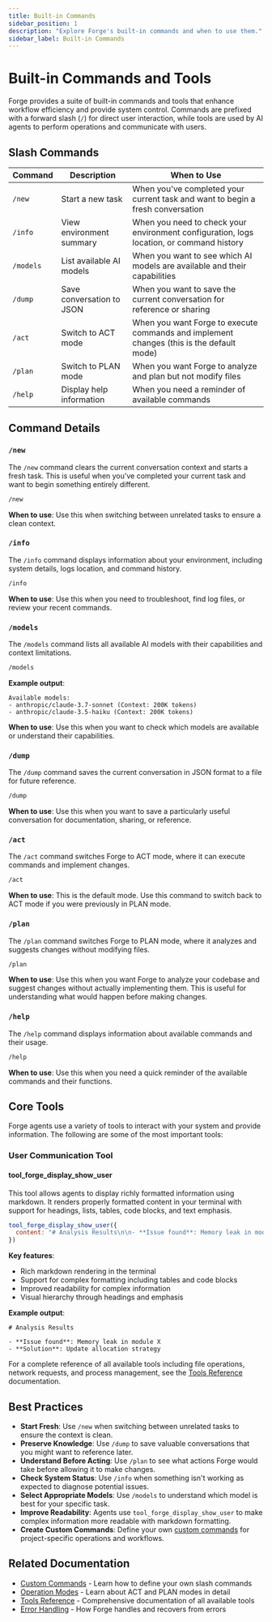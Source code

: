 ```yaml
---
title: Built-in Commands
sidebar_position: 1
description: "Explore Forge's built-in commands and when to use them."
sidebar_label: Built-in Commands
---
```


# Built-in Commands and Tools

Forge provides a suite of built-in commands and tools that enhance workflow efficiency and provide system control. Commands are prefixed with a forward slash (`/`) for direct user interaction, while tools are used by AI agents to perform operations and communicate with users.

## Slash Commands

| Command   | Description               | When to Use                                                                              |
| --------- | ------------------------- | ---------------------------------------------------------------------------------------- |
| `/new`    | Start a new task          | When you've completed your current task and want to begin a fresh conversation           |
| `/info`   | View environment summary  | When you need to check your environment configuration, logs location, or command history |
| `/models` | List available AI models  | When you want to see which AI models are available and their capabilities                |
| `/dump`   | Save conversation to JSON | When you want to save the current conversation for reference or sharing                  |
| `/act`    | Switch to ACT mode        | When you want Forge to execute commands and implement changes (this is the default mode) |
| `/plan`   | Switch to PLAN mode       | When you want Forge to analyze and plan but not modify files                             |
| `/help`   | Display help information  | When you need a reminder of available commands                                           |

## Command Details

### `/new`

The `/new` command clears the current conversation context and starts a fresh task. This is useful when you've completed your current task and want to begin something entirely different.

```bash
/new
```

**When to use**: Use this when switching between unrelated tasks to ensure a clean context.

### `/info`

The `/info` command displays information about your environment, including system details, logs location, and command history.

```bash
/info
```

**When to use**: Use this when you need to troubleshoot, find log files, or review your recent commands.

### `/models`

The `/models` command lists all available AI models with their capabilities and context limitations.

```bash
/models
```

**Example output**:

```
Available models:
- anthropic/claude-3.7-sonnet (Context: 200K tokens)
- anthropic/claude-3.5-haiku (Context: 200K tokens)
```

**When to use**: Use this when you want to check which models are available or understand their capabilities.

### `/dump`

The `/dump` command saves the current conversation in JSON format to a file for future reference.

```bash
/dump
```

**When to use**: Use this when you want to save a particularly useful conversation for documentation, sharing, or reference.

### `/act`

The `/act` command switches Forge to ACT mode, where it can execute commands and implement changes.

```bash
/act
```

**When to use**: This is the default mode. Use this command to switch back to ACT mode if you were previously in PLAN mode.

### `/plan`

The `/plan` command switches Forge to PLAN mode, where it analyzes and suggests changes without modifying files.

```bash
/plan
```

**When to use**: Use this when you want Forge to analyze your codebase and suggest changes without actually implementing them. This is useful for understanding what would happen before making changes.

### `/help`

The `/help` command displays information about available commands and their usage.

```bash
/help
```

**When to use**: Use this when you need a quick reminder of the available commands and their functions.

## Core Tools

Forge agents use a variety of tools to interact with your system and provide information. The following are some of the most important tools:

### User Communication Tool

#### tool_forge_display_show_user

This tool allows agents to display richly formatted information using markdown. It renders properly formatted content in your terminal with support for headings, lists, tables, code blocks, and text emphasis.

```javascript
tool_forge_display_show_user({
  content: "# Analysis Results\n\n- **Issue found**: Memory leak in module X\n- **Solution**: Update allocation strategy"
})
```

**Key features**:
- Rich markdown rendering in the terminal
- Support for complex formatting including tables and code blocks
- Improved readability for complex information
- Visual hierarchy through headings and emphasis

**Example output**:

```
# Analysis Results

- **Issue found**: Memory leak in module X
- **Solution**: Update allocation strategy
```

For a complete reference of all available tools including file operations, network requests, and process management, see the [Tools Reference](../tools-reference) documentation.

## Best Practices

- **Start Fresh**: Use `/new` when switching between unrelated tasks to ensure the context is clean.
- **Preserve Knowledge**: Use `/dump` to save valuable conversations that you might want to reference later.
- **Understand Before Acting**: Use `/plan` to see what actions Forge would take before allowing it to make changes.
- **Check System Status**: Use `/info` when something isn't working as expected to diagnose potential issues.
- **Select Appropriate Models**: Use `/models` to understand which model is best for your specific task.
- **Improve Readability**: Agents use `tool_forge_display_show_user` to make complex information more readable with markdown formatting.
- **Create Custom Commands**: Define your own [custom commands](../custom-commands) for project-specific operations and workflows.

## Related Documentation

- [Custom Commands](../custom-commands) - Learn how to define your own slash commands
- [Operation Modes](../operation-modes) - Learn about ACT and PLAN modes in detail
- [Tools Reference](../tools-reference) - Comprehensive documentation of all available tools
- [Error Handling](../error-handling) - How Forge handles and recovers from errors
